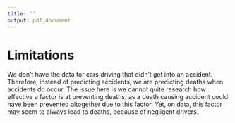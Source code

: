 ```yaml
---
title: ''
output: pdf_document
---
```


# Limitations

We don’t have the data for cars driving that didn’t get into an accident. Therefore, instead of predicting accidents, we are predicting deaths when accidents do occur. The issue here is we cannot quite research how effective a factor is at preventing deaths, as a death causing accident could have been prevented altogether due to this factor. Yet, on data, this factor may seem to always lead to deaths, because of negligent drivers. 